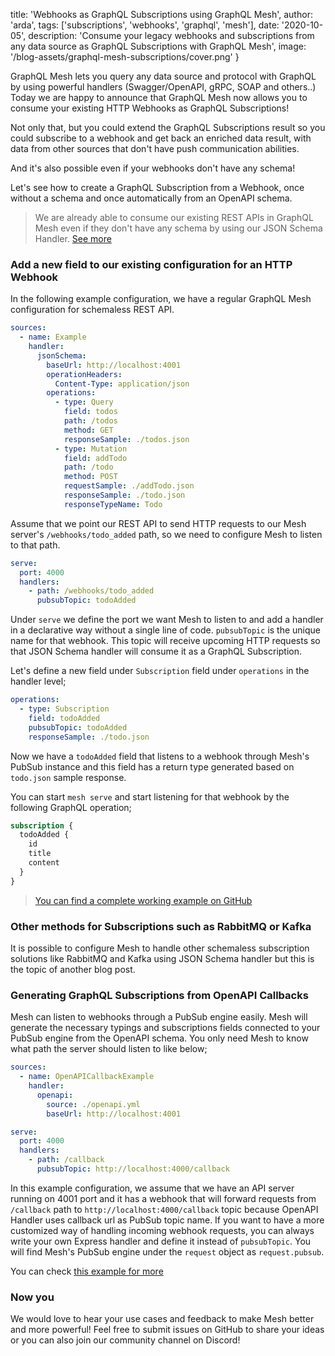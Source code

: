 
  title: 'Webhooks as GraphQL Subscriptions using GraphQL Mesh',
  author: 'arda',
  tags: ['subscriptions', 'webhooks', 'graphql', 'mesh'],
  date: '2020-10-05',
  description:
    'Consume your legacy webhooks and subscriptions from any data source as GraphQL Subscriptions with GraphQL Mesh',
  image: '/blog-assets/graphql-mesh-subscriptions/cover.png'
}


GraphQL Mesh lets you query any data source and protocol with GraphQL by using powerful handlers (Swagger/OpenAPI, gRPC, SOAP and others..)
Today we are happy to announce that GraphQL Mesh now allows you to consume your existing HTTP Webhooks as GraphQL Subscriptions!

Not only that, but you could extend the GraphQL Subscriptions result so you could subscribe to a webhook and get back an enriched data result, with data from other sources that don't have push communication abilities.

And it's also possible even if your webhooks don't have any schema!

Let's see how to create a GraphQL Subscription from a Webhook, once without a schema and once automatically from an OpenAPI schema.

> We are already able to consume our existing REST APIs in GraphQL Mesh even if they don't have any schema by using our JSON Schema Handler. [See more](https://the-guild.dev/blog/migrating-from-rest)

### Add a new field to our existing configuration for an HTTP Webhook

In the following example configuration, we have a regular GraphQL Mesh configuration for schemaless REST API.

```yml
sources:
  - name: Example
    handler:
      jsonSchema:
        baseUrl: http://localhost:4001
        operationHeaders:
          Content-Type: application/json
        operations:
          - type: Query
            field: todos
            path: /todos
            method: GET
            responseSample: ./todos.json
          - type: Mutation
            field: addTodo
            path: /todo
            method: POST
            requestSample: ./addTodo.json
            responseSample: ./todo.json
            responseTypeName: Todo
```

Assume that we point our REST API to send HTTP requests to our Mesh server's `/webhooks/todo_added` path, so we need to configure Mesh to listen to that path.

```yml
serve:
  port: 4000
  handlers:
    - path: /webhooks/todo_added
      pubsubTopic: todoAdded
```

Under `serve` we define the port we want Mesh to listen to and add a handler in a declarative way without a single line of code. `pubsubTopic` is the unique name for that webhook. This topic will receive upcoming HTTP requests so that JSON Schema handler will consume it as a GraphQL Subscription.

Let's define a new field under `Subscription` field under `operations` in the handler level;

```yml
operations:
  - type: Subscription
    field: todoAdded
    pubsubTopic: todoAdded
    responseSample: ./todo.json
```

Now we have a `todoAdded` field that listens to a webhook through Mesh's PubSub instance and this field has a return type generated based on `todo.json` sample response.

You can start `mesh serve` and start listening for that webhook by the following GraphQL operation;

```graphql
subscription {
  todoAdded {
    id
    title
    content
  }
}
```

> [You can find a complete working example on GitHub](https://github.com/Urigo/graphql-mesh/tree/master/examples/subscriptions-example)

### Other methods for Subscriptions such as RabbitMQ or Kafka

It is possible to configure Mesh to handle other schemaless subscription solutions like RabbitMQ and Kafka using JSON Schema handler but this is the topic of another blog post.

### Generating GraphQL Subscriptions from OpenAPI Callbacks

Mesh can listen to webhooks through a PubSub engine easily. Mesh will generate the necessary typings and subscriptions fields connected to your PubSub engine from the OpenAPI schema.
You only need Mesh to know what path the server should listen to like below;

```yaml
sources:
  - name: OpenAPICallbackExample
    handler:
      openapi:
        source: ./openapi.yml
        baseUrl: http://localhost:4001

serve:
  port: 4000
  handlers:
    - path: /callback
      pubsubTopic: http://localhost:4000/callback
```

In this example configuration, we assume that we have an API server running on 4001 port and it has a webhook that will forward requests from `/callback` path to `http://localhost:4000/callback` topic because OpenAPI Handler uses callback url as PubSub topic name.
If you want to have a more customized way of handling incoming webhook requests, you can always write your own Express handler and define it instead of `pubsubTopic`. You will find Mesh's PubSub engine under the `request` object as `request.pubsub`.

You can check [this example for more](https://github.com/Urigo/graphql-mesh/tree/master/examples/openapi-subscriptions)

### Now you

We would love to hear your use cases and feedback to make Mesh better and more powerful!
Feel free to submit issues on GitHub to share your ideas or you can also join our community channel on Discord!
